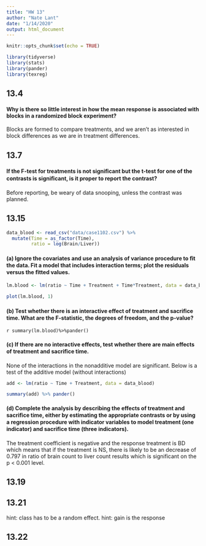 ```yaml
---
title: "HW 13"
author: "Nate Lant"
date: "1/14/2020"
output: html_document
---
```


```r
knitr::opts_chunk$set(echo = TRUE)

library(tidyverse)
library(stats)
library(pander)
library(texreg)
```

## 13.4 
#### Why is there so little interest in how the mean response is associated with blocks in a randomized block experiment?

Blocks are formed to compare treatments, and we aren't as interested in block differences as we are in treatment differences.


## 13.7 
#### If the F-test for treatments is not signiﬁcant but the t-test for one of the contrasts is signiﬁcant, is it proper to report the contrast?

Before reporting, be weary of data snooping, unless the contrast was planned.

## 13.15
```r
data_blood <- read_csv("data/case1102.csv") %>% 
  mutate(Time = as_factor(Time),
         ratio = log(Brain/Liver))
```

#### (a) Ignore the covariates and use an analysis of variance procedure to ﬁt the data. Fit a model that includes interaction terms; plot the residuals versus the ﬁtted values. 


```r
lm.blood <- lm(ratio ~ Time + Treatment + Time*Treatment, data = data_blood)

plot(lm.blood, 1)

```
 
#### (b) Test whether there is an interactive effect of treatment and sacriﬁce time. What are the F-statistic, the degrees of freedom, and the p-value? 

`r summary(lm.blood)%>%pander()`
 
#### (c) If there are no interactive effects, test whether there are main effects of treatment and sacriﬁce time. 

None of the interactions in the nonadditive model are significant. Below is a test of the additive model (without interactions)

```r
add <- lm(ratio ~ Time + Treatment, data = data_blood)

summary(add) %>% pander()

```

#### (d) Complete the analysis by describing the effects of treatment and sacriﬁce time, either by estimating the appropriate contrasts or by using a regression procedure with indicator variables to model treatment (one indicator) and sacriﬁce time (three indicators). 

The treatment coefficient is negative and the response treatment is BD which means that if the treatment is NS, there is likely to be an decrease of 0.797 in ratio of brain count to liver count results which is significant on the p < 0.001 level.

## 13.19



## 13.21
hint: class has to be a random effect. 
hint: gain is the response

## 13.22
